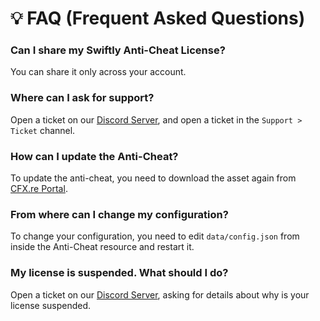 # 💡 FAQ (Frequent Asked Questions)

### Can I share my Swiftly Anti-Cheat License?

You can share it only across your account.

### Where can I ask for support?

Open a ticket on our [Discord Server](https://discord.gg/Abeq9UBrhm), and open a ticket in the `Support > Ticket` channel.

### How can I update the Anti-Cheat?

To update the anti-cheat, you need to download the asset again from [CFX.re Portal](https://portal.cfx.re/).

### From where can I change my configuration?

To change your configuration, you need to edit `data/config.json` from inside the Anti-Cheat resource and restart it.

### My license is suspended. What should I do?

Open a ticket on our [Discord Server](https://erisac.net/discord), asking for details about why is your license suspended.